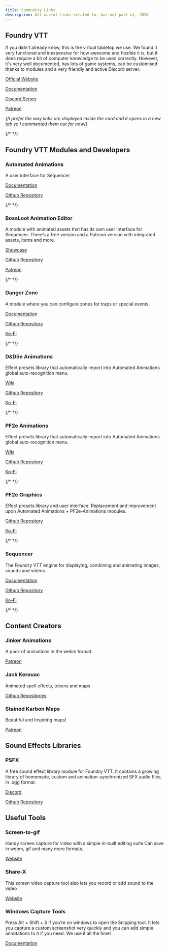```yaml
---
title: Community Links
description: All useful links related to, but not part of, JB2A
---
```



## Foundry VTT
<Card title="Virtual Tabletop" icon="open-book">
	<p>If you didn't already know, this is the virtual tabletop we use. 
	We found it very functional and inexpensive for how awesome and flexible it is, but it does 	require a bit of computer knowledge to be used correctly. However, it's very well documented, 	has lots of game systems, can be customised thanks to modules and a very friendly and active 	Discord server.</p>
	<a href="https://foundryvtt.com" target="_blank">Official Website</a>
	<p></p>
	<a href="https://foundryvtt.com/kb/" target="_blank">Documentation</a>
	<p></p>
	<a href="https://discord.com/invite/foundryvtt" target="_blank">Discord Server</a>
	<p></p>
	<a href="https://www.patreon.com/foundryvtt" target="_blank">Patreon</a>
</Card>

{/*I prefer the way links are displayed inside the card and it opens in a new tab so I commented them out for now*/}

{/* <CardGrid>
<LinkCard title="Official Website" href="https://foundryvtt.com" />
<LinkCard title="Documentation" href="https://foundryvtt.com/kb/" />
<LinkCard title="Discord Server" href="https://discord.com/invite/foundryvtt" />
<LinkCard title="Patreon" href="https://www.patreon.com/foundryvtt" />
</CardGrid> */}

## Foundry VTT Modules and Developers

### Automated Animations
<Card title="Made by Otigon" icon="laptop">
<p>A user interface for Sequencer</p>
<a href="https://github.com/otigon/automated-jb2a-animations/wiki" target="_blank">Documentation</a>
<p></p>
<a href="https://github.com/otigon/automated-jb2a-animations" target="_blank">Github Repository</a>
</Card>

{/* <CardGrid>
<LinkCard title="Documentation" href="https://github.com/otigon/automated-jb2a-animations/wiki" />
<LinkCard title="Github Repository" href="https://github.com/otigon/automated-jb2a-animations" />
</CardGrid> */}

### BossLoot Animation Editor
<Card title="Made by BossLoot" icon="laptop">
<p>A module with animated assets that has its own user interface for Sequencer. There’s a free version and a Patreon version with integrated assets, items and more.</p>
<a href="https://github.com/boss-loot/boss-loot-assets-free?tab=readme-ov-file#showcase" target="_blank">Showcase</a>
<p></p>
<a href="https://github.com/boss-loot/boss-loot-assets-free" target="_blank">Github Repository</a>
<p></p>
<a href="https://www.patreon.com/bossloot" target="_blank">Patreon</a>
</Card>

{/* <CardGrid>
<LinkCard title="Showcase" href="https://github.com/boss-loot/boss-loot-assets-free?tab=readme-ov-file#showcase" />
<LinkCard title="Github Repository" href="https://github.com/boss-loot/boss-loot-assets-free" />
<LinkCard title="Patreon" href="https://www.patreon.com/bossloot" />
</CardGrid> */}

### Danger Zone
<Card title="Made by dnapolitano" icon="laptop">
<p>A module where you can configure zones for traps or special events.</p>
<a href="https://github.com/napolitanod/Danger-Zone/wiki" target="_blank">Documentation</a>
<p></p>
<a href="https://github.com/napolitanod/Danger-Zone" target="_blank">Github Repository</a>
<p></p>
<a href="https://ko-fi.com/napolitanod" target="_blank">Ko-Fi</a>
</Card>

{/* <CardGrid>
<LinkCard title="Documentation" href="https://github.com/napolitanod/Danger-Zone/wiki" />
<LinkCard title="Github Repository" href="https://github.com/napolitanod/Danger-Zone" />
<LinkCard title="Ko-Fi" href="https://ko-fi.com/napolitanod" />
</CardGrid> */}

### D&D5e Animations
<Card title="Made by Vauxs with help from Sisimshow, joost and more…" icon="laptop">
<p>Effect presets library that automatically import into Automated Animations global auto-recognition menu.</p>
<a href="https://github.com/MrVauxs/dnd5e-animations/wiki" target="_blank">Wiki</a>
<p></p>
<a href="https://github.com/MrVauxs/dnd5e-animations" target="_blank">Github Repository</a>
<p></p>
<a href="https://ko-fi.com/mrvauxs" target="_blank">Ko-Fi</a>

</Card>

{/* <CardGrid>
<LinkCard title="Wiki" href="https://github.com/MrVauxs/dnd5e-animations/wiki" />
<LinkCard title="Github Repository" href="https://github.com/MrVauxs/dnd5e-animations" />
<LinkCard title="Ko-Fi" href="https://ko-fi.com/mrvauxs" />
</CardGrid> */}

### PF2e Animations
<Card title="Made by Vauxs" icon="laptop">
<p>Effect presets library that automatically import into Automated Animations global auto-recognition menu.</p>
<a href="https://github.com/MrVauxs/dnd5e-animations/wiki" target="_blank">Wiki</a>
<p></p>
<a href="https://github.com/MrVauxs/pf2e-jb2a-macros" target="_blank">Github Repository</a>
<p></p>
<a href="https://ko-fi.com/mrvauxs" target="_blank">Ko-Fi</a>
</Card>

{/* <CardGrid>
<LinkCard title="Wiki" href="https://github.com/MrVauxs/dnd5e-animations/wiki" />
<LinkCard title="Github Repository" href="https://github.com/MrVauxs/pf2e-jb2a-macros" />
<LinkCard title="Ko-Fi" href="https://ko-fi.com/mrvauxs" />
</CardGrid> */}

### PF2e Graphics
<Card title="Made by Vauxs" icon="laptop">
<p>Effect presets library and user interface. Replacement and improvement upon Automated Animations + PF2e-Animations modules.</p>
<a href="https://github.com/MrVauxs/pf2e-graphics" target="_blank">Github Repository</a>
<p></p>
<a href="https://ko-fi.com/mrvauxs" target="_blank">Ko-Fi</a>

</Card>

{/* <CardGrid>
<LinkCard title="Github Repository" href="https://github.com/MrVauxs/pf2e-graphics" />
<LinkCard title="Ko-Fi" href="https://ko-fi.com/mrvauxs" />
</CardGrid> */}

### Sequencer
<Card title="Made by Wasp" icon="laptop">
<p>The Foundry VTT engine for displaying, combining and animating images, sounds and videos.</p>
<a href="https://fantasycomputer.works/FoundryVTT-Sequencer/" target="_blank">Documentation</a>
<p></p>
<a href="https://github.com/fantasycalendar/FoundryVTT-Sequencer" target="_blank">Github Repository</a>
<p></p>
<a href="https://ko-fi.com/fantasycomputerworks" target="_blank">Ko-Fi</a>

</Card>

{/* <CardGrid>
<LinkCard title="Documentation" href="https://fantasycomputer.works/FoundryVTT-Sequencer/" />
<LinkCard title="Github Repository" href="https://github.com/fantasycalendar/FoundryVTT-Sequencer" />
<LinkCard title="Ko-Fi" href="https://ko-fi.com/fantasycomputerworks" />
</CardGrid> */}

## Content Creators

### Jinker Animations
<Card title="" icon="">
<p>A pack of animations in the webm format.</p>
<a href="https://www.patreon.com/jinker" target="_blank">Patreon</a>
<p></p>

</Card>

### Jack Kerouac
<Card title="" icon="">
<p>Animated spell effects, tokens and maps</p>
<a href="https://github.com/jackkerouac" target="_blank">Github Repositories</a>
<p></p>

</Card>

### Stained Karbon Maps
<Card title="" icon="">
<p>Beautiful and Inspiring maps!</p>
<a href="https://www.patreon.com/c/StainedKarbonMaps/posts" target="_blank">Patreon</a>
<p></p>

</Card>

## Sound Effects Libraries
### PSFX
<Card title="" icon="">
<p>A free sound effect library module for Foundry VTT. It contains a growing library of homemade, custom and animation-synchronized SFX audio files, in .ogg format.</p>
<a href="https://discord.gg/p5MBHt4Hkv" target="_blank">Discord</a>
<p></p>
<a href="https://github.com/JimHPerry/psfx" target="_blank">Github Repository</a>

</Card>

## Useful Tools

### Screen-to-gif
<Card title="" icon="">
<p>Handy screen capture for video with a simple in-built editing suite.Can save in webm, gif and many more formats.</p>
<a href="https://www.screentogif.com/" target="_blank">Website</a>
<p></p>

</Card>



### Share-X
<Card title="" icon="">
<p>This screen video capture tool also lets you record or add sound to the video</p>
<a href="https://getsharex.com/" target="_blank">Website</a>
<p></p>

</Card>



### Windows Capture Tools
<Card title="" icon="">
<p>Press Alt + Shift + S if you’re on windows to open the Snipping tool. It lets you capture a custom screenshot very quickly and you can add simple annotations to it if you need. We use it all the time! </p>
<a href="https://support.microsoft.com/en-us/windows/use-snipping-tool-to-capture-screenshots-00246869-1843-655f-f220-97299b865f6b#:~:text=Press%20Windows%20logo%20key%20%2B%20Shift%20%2B%20S.,Press%20Print%20Screen%20(PrtSc)." target="_blank">Documentation</a>
<p></p>

</Card>


